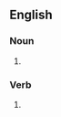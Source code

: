 ==English==

===Noun===
{{head|en|noun form}}

# {{plural of|en|boost}}

===Verb===
{{head|en|verb form}}

# {{en-third-person singular of|boost}}
